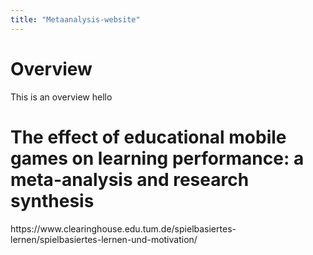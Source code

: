 ```yaml
---
title: "Metaanalysis-website"
---
```


# Overview

This is an overview hello


# The effect of educational mobile games on learning performance: a meta-analysis and research synthesis

https://www.clearinghouse.edu.tum.de/spielbasiertes-lernen/spielbasiertes-lernen-und-motivation/
